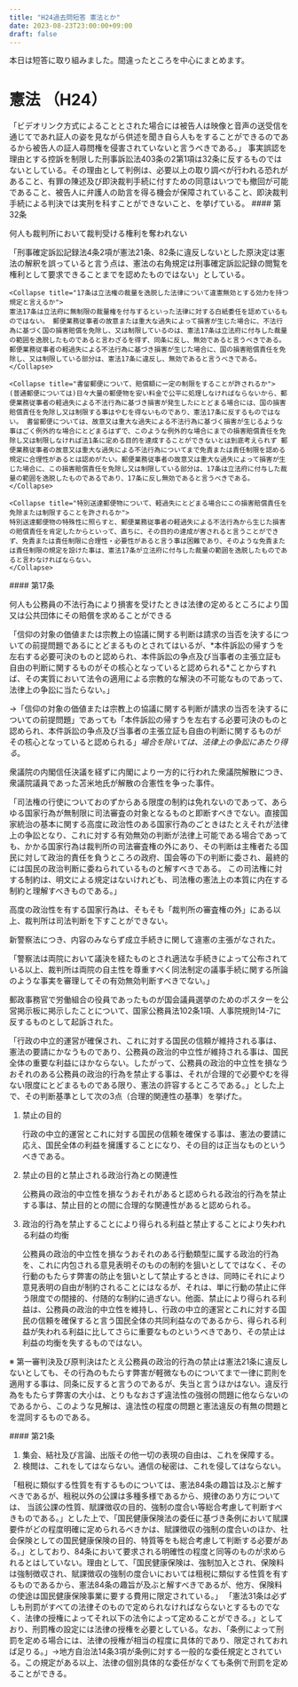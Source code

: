 ```yaml
---
title: "H24過去問短答 憲法とか"
date: 2023-08-23T23:00:00+09:00
draft: false
---
```




本日は短答に取り組みました。間違ったところを中心にまとめます。

# 憲法 （H24）

<Collapse title="ビデオリンク方式を採用する事は被告人の証人尋問権を侵害するか （最判平17.4.14）">
「ビデオリンク方式によることとされた場合には被告人は映像と音声の送受信を通じてであれ証人の姿を見ながら供述を聞き自ら人もをすることができるのであるから被告人の証人尋問権を侵害されていないと言うべきである。」
</Collapse>

<Collapse title="即決裁判手続における一般の事件と異なる上訴制限が裁判受ける権利を侵害しているか （最判平21.7.14）">
事実誤認を理由とする控訴を制限した刑事訴訟法403条の2第1項は32条に反するものではないとしている。その理由として判例は、必要以上の取り調べが行われる恐れがあること、有罪の陳述及び即決裁判手続に付すための同意はいつでも撤回が可能であること、被告人に弁護人の助言を得る機会が保障されていること、即決裁判手続による判決では実刑を科すことができないこと、を挙げている。

<Joubun>
#### 第32条

何人も裁判所において裁判受ける権利を奪われない
</Joubun>
</Collapse>

<Collapse title="刑事確定訴訟記録の閲覧が権利として認められるか （最決平2.2.16）">
「刑事確定訴訟記録法4条2項が憲法21条、82条に違反しないとした原決定は憲法の解釈を誤っていると言う点は、憲法の右角規定は刑事確定訴訟記録の閲覧を権利として要求できることまでを認めたものではない」としている。
</Collapse>

<Collapse title="郵便法違憲判決（最大判平14.9.11）">

    <Collapse title="17条は立法権の裁量を逸脱した法律について違憲無効とする効力を持つ規定と言えるか">
    憲法17条は立法府に無制限の裁量権を付与するといった法律に対する白紙委任を認めているものではない。 郵便業務従事者の故意または重大な過失によって損害が生じた場合に、不法行為に基づく国の損害賠償を免除し、又は制限しているのは、憲法17条は立法府に付与した裁量の範囲を逸脱したものであると言わざるを得ず、同条に反し、無効であると言うべきである。 郵便業務従事者の軽過失による不法行為に基づき損害が生じた場合に、国の損害賠償責任を免除し、又は制限している部分は、憲法17条に違反し、無効であると言うべきである。
    </Collapse>

    <Collapse title="書留郵便について、賠償額に一定の制限をすることが許されるか">
    (普通郵便については)日々大量の郵便物を安い料金で公平に処理しなければならないから、郵便業務従事者の軽過失による不法行為に基づき損害が発生したにとどまる場合には、国の損害賠償責任を免除し又は制限する事はやむを得ないものであり、憲法17条に反するものではない。 書留郵便については、故意又は重大な過失による不法行為に基づく損害が生じるような事はごく例外的な場合にとどまるはずで、このような例外的な場合にまでの損害賠償責任を免除し又は制限しなければ法1条に定める目的を達成することができないとは到底考えられず 郵便業務従事者の故意又は重大な過失による不法行為についてまで免責または責任制限を認める規定に合理性があるとは認めがたい。郵便業務従事者の故意又は重大な過失によって損害が生じた場合に、この損害賠償責任を免除し又は制限している部分は、17条は立法府に付与した裁量の範囲を逸脱したものであるであり、17条に反し無効であると言うべきである。
    </Collapse>

    <Collapse title="特別送達郵便物について、軽過失にとどまる場合にこの損害賠償責任を免除または制限することを許されるか">
    特別送達郵便物の特殊性に照らすと、郵便業務従事者の軽過失による不法行為から生じた損害の賠償責任を肯定したからといって、直ちに、その目的の達成が害されると言うことができず、免責または責任制限に合理性・必要性があると言う事は困難であり、そのような免責または責任制限の規定を設けた事は、憲法17条が立法府に付与した裁量の範囲を逸脱したものであると言わなければならない。
    </Collapse>

<Joubun>
#### 第17条

何人も公務員の不法行為により損害を受けたときは法律の定めるところにより国又は公共団体にその賠償を求めることができる
</Joubun>
</Collapse>

<Collapse title="板まんだら事件（最判昭56.4.7）">
「信仰の対象の価値または宗教上の協議に関する判断は請求の当否を決するについての前提問題であるにとどまるものとされてはいるが、*本件訴訟の帰すうを左右する必要可決のものと認められ、本件訴訟の争点及び当事者の主張立証も自由の判断に関するものがその核心となっていると認められる*ことからすれば、その実質において法令の適用による宗教的な解決の不可能なものであって、 法律上の争訟に当たらない。」

→「信仰の対象の価値または宗教上の協議に関する判断が請求の当否を決するについての前提問題」であっても「本件訴訟の帰すうを左右する必要可決のものと認められ、本件訴訟の争点及び当事者の主張立証も自由の判断に関するものがその核心となっていると認められる」*場合を除いては、法律上の争訟にあたり得る*。
</Collapse>

<Collapse title="苫米地事件判決（最大判昭35.6.8）">
衆議院の内閣信任決議を経ずに内閣により一方的に行われた衆議院解散につき、衆議院議員であった苫米地氏が解散の合憲性を争った事件。

「司法権の行使についておのずからある限度の制約は免れないのであって、あらゆる国家行為が無制限に司法審査の対象となるものと即断すべきでない。直接国家統治の基本に関する高度に政治性のある国家行為のごときはたとえそれが法律上の争訟となり、これに対する有効無効の判断が法律上可能である場合であっても、かかる国家行為は裁判所の司法審査権の外にあり、その判断は主権者たる国民に対して政治的責任を負うところの政府、国会等の下の判断に委され、最終的には国民の政治判断に委ねられているものと解すべきである。 この司法権に対する制約は、明文による規定はないけれども、司法権の憲法上の本質に内在する制約と理解すべきものである。」

高度の政治性を有する国家行為は、そもそも「裁判所の審査権の外」にある以上、裁判所は司法判断を下すことができない。
</Collapse>

<Collapse title="警察法改正無効事件判決（最大判昭37.3.7）">
新警察法につき、内容のみならず成立手続きに関して違憲の主張がなされた。

「警察法は両院において議決を経たものとされ適法な手続きによって公布されている以上、裁判所は両院の自主性を尊重すべく同法制定の議事手続に関する所論のような事実を審理してその有効無効判断すべきでない。」
</Collapse>

<Collapse title="猿払事件（最大判昭49.11.6）">
郵政事務官で労働組合の役員であったものが国会議員選挙のためのポスターを公営掲示板に掲示したことについて、国家公務員法102条1項、人事院規則14-7に反するものとして起訴された。

「行政の中立的運営が確保され、これに対する国民の信頼が維持される事は、憲法の要請にかなうものであり、公務員の政治的中立性が維持される事は、国民全体の重要な利益にほかならない。したがって、公務員の政治的中立性を損なうおそれのある公務員の政治的行為を禁止する事は、それが合理的で必要やむを得ない限度にとどまるものである限り、憲法の許容するところである。」とした上で、その判断基準として次の3点（合理的関連性の基準）を挙げた。

1. 禁止の目的

    行政の中立的運営とこれに対する国民の信頼を確保する事は、憲法の要請に応え、国民全体の利益を擁護することになり、その目的は正当なものというべきである。

2. 禁止の目的と禁止される政治行為との関連性
    
    公務員の政治的中立性を損なうおそれがあると認められる政治的行為を禁止する事は、禁止目的との間に合理的な関連性があると認められる。

3. 政治的行為を禁止することにより得られる利益と禁止することにより失われる利益の均衡
    
    公務員の政治的中立性を損なうおそれのある行動類型に属する政治的行為を、これに内包される意見表明そのものの制約を狙いとしてではなく、その行動のもたらす弊害の防止を狙いとして禁止するときは、同時にそれにより意見表明の自由が制約されることにはなるが、それは、単に行動の禁止に伴う限度での間接的、付随的な制約に過ぎない。他面、禁止により得られる利益は、公務員の政治的中立性を維持し、行政の中立的運営とこれに対する国民の信頼を確保すると言う国民全体の共同利益なのであるから、得られる利益が失われる利益に比してさらに重要なものというべきであり、その禁止は利益の均衡を失するものではない。

※ 第一審判決及び原判決はたとえ公務員の政治的行為の禁止は憲法21条に違反しないとしても、その行為のもたらす弊害が軽微なものについてまで一律に罰則を適用する事は、同条に反すると言うのであるが、失当と言うほかはない。違反行為をもたらす弊害の大小は、とりもなおさず違法性の強弱の問題に他ならないのであるから、このような見解は、違法性の程度の問題と憲法違反の有無の問題とを混同するものである。

<Joubun>
#### 第21条 

1. 集会、結社及び言論、出版その他一切の表現の自由は、これを保障する。
2. 検閲は、これをしてはならない。通信の秘密は、これを侵してはならない。
</Joubun>
</Collapse>

<Collapse title="条例で定める国民健康保険の賦課要件の明確性の程度は84条において要求される明確性の程度と同等のものが求められるか（最大判平18.3.1）">
「租税に類似する性質を有するものについては、憲法84条の趣旨は及ぶと解すべきであるが、租税以外の公課は多種多様であるから、規律のあり方については、 当該公課の性質、賦課徴収の目的、強制の度合い等総合考慮して判断すべきものである。」とした上で、「国民健康保険法の委任に基づき条例において賦課要件がどの程度明確に定められるべきかは、賦課徴収の強制の度合いのほか、社会保険としての国民健康保険の目的、特質等をも総合考慮して判断する必要がある。」としており、84条において要求される明確性の程度と同等のものが求められるとはしていない。理由として、「国民健康保険は、強制加入とされ、保険料は強制徴収され、賦課徴収の強制の度合いにおいては租税に類似する性質を有するものであるから、憲法84条の趣旨が及ぶと解すべきであるが、他方、保険料の使途は国民健康保険事業に要する費用に限定されている。」
</Collapse>

<Collapse title="法律の授権なく条例で刑罰を定めることができるか（最大判昭37.5.30）">
「憲法31条は必ずしも刑罰がすべての法律そのもので定められなければならないとするものでなく、法律の授権によってそれ以下の法令によって定めることができる。」としており、刑罰権の設定には法律の授権を必要としている。なお、「条例によって刑罰を定める場合には、法律の授権が相当の程度に具体的であり、限定されておれば足りる。」→地方自治法14条3項が条例に対する一般的な委任規定とされている。この規定がある以上、法律の個別具体的な委任がなくても条例で刑罰を定めることができる。
</Collapse>

